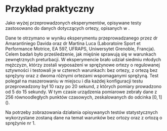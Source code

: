 # Przykład praktyczny

```{=latex}
\fancyhead[LO]{\textbf{\small{Tytuł rozdziału z kodem R}}}
\renewcommand{\headrulewidth}{0.5pt}
```

Jako \textcolor{blue}{ilustrację} wyżej przeprowadzonych eksperymentów, opisywane testy zastosowano do danych dotyczących ortezy, opisanych w \cite{Zhang}.

Dane te otrzymano w wyniku eksperymentu przeprowadzanego przez dr Amarantiniego Davida oraz dr Martina Luca (Laboratoire Sport et Performance Motrice, EA 597, UFRAPS, Uniwersytet Grenoble, Francja). Celem badań było prześledzenie, jak mięśnie sprawują się w warunkach zewnętrznych preturbacji. W eksperymencie brało udział siedmiu młodych mężczyzn, którzy zostali wyposażeni w sprężynowe ortezy o regulowanej sztywności i testowali je w czterech warunkach: bez ortezy, z ortezą bez sprężyny oraz z dwoma różnymi ortezami wspomaganymi sprężyną. Test polegał na maszerowaniu w miejscu i dla każdej konfiguracji testu przeprowadzony był 10 razy po 20 sekund, z których pomiary prowadzono od 5 do 15 sekundy. W tym czasie urządzenia pomiarowe zebrały dane z 256 równoodległych punktów czasowych, zeskalowanych do odcinka $[0,1]$ (\cite{Smaga}).

Na potrzeby zobrazowania działania opisywanych testów statystycznych wykorzystane zostaną dane na temat warunków bez ortozy oraz z ortozą o sprężynie nr 1.